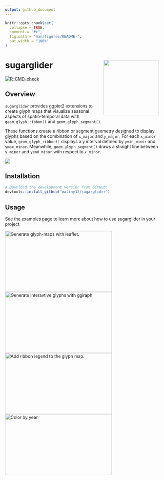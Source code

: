 ```yaml
---
output: github_document
---
```


<!-- README.md is generated from README.Rmd. Please edit that file -->

```r
knitr::opts_chunk$set(
  collapse = TRUE,
  comment = "#>",
  fig.path = "man/figures/README-",
  out.width = "100%"
)
```

# sugarglider  <img src="man/figures/sugarglider.svg" width="181px" align="right" />

<!-- badges: start -->

[![R-CMD-check](https://github.com/maliny12/sugarglider/actions/workflows/R-CMD-check.yaml/badge.svg)](https://github.com/maliny12/sugarglider/actions/workflows/R-CMD-check.yaml)

<!-- badges: end -->

## Overview 

`sugarglider` provides ggplot2 extensions to create glyph maps that visualize seasonal aspects of spatio-temporal data with `geom_glyph_ribbon()` and `geom_glyph_segment()`.

These functions create a ribbon or segment geometry designed to display glyphs based on the combination of `x_major` and `y_major`. For each `x_minor` value, `geom_glyph_ribbon()` displays a y interval defined by `ymin_minor` and `ymax_minor`. Meanwhile, `geom_glyph_segment()` draws a straight line between `y_minor` and `yend_minor` with respect to `x_minor`.

![](man/figures/ribbon-segment-plot.jpeg)

## Installation

``` r
# Download the development version from GitHub:
devtools::install_github("maliny12/sugarglider")
```

## Usage

See the [examples](https://maliny12.github.io/sugarglider/articles/Examples.html) page to learn more about how to use sugarglider in your project.

<a href="https://maliny12.github.io/sugarglider/articles/sugarglider.html"><img width="350" height = "200" src="https://raw.githubusercontent.com/maliny12/sugarglider/main/man/figures/leaflet-screenshot.jpg" alt="Generate glyph-maps with leaflet."></img></a>
<a href="https://maliny12.github.io/sugarglider/articles/Examples.html"><img width="350" height = "200" src="https://raw.githubusercontent.com/maliny12/sugarglider/main/man/figures/segment-girafe.jpeg" alt="Generate interavtive glyphs with ggiraph"></img></a>
<a href="https://maliny12.github.io/sugarglider/articles/Examples.html"><img width="350" height = "200" src="https://raw.githubusercontent.com/maliny12/sugarglider/main/man/figures/legend_plot.jpeg" alt="Add ribbon legend to the glyph map."></img></a>
<a href="https://maliny12.github.io/sugarglider/articles/Examples.html"><img width="350" height = "200" src="https://raw.githubusercontent.com/maliny12/sugarglider/main/man/figures/color-glyph.jpeg" alt="Color by year"></img></a>



